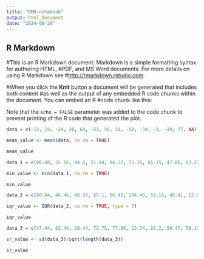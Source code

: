 ---
title: "RMD-notebook"
output: html_document
date: "2024-08-29"
---

## R Markdown

#This is an R Markdown document. Markdown is a simple formatting syntax for authoring HTML, #PDF, and MS Word documents. For more details on using R Markdown see #<http://rmarkdown.rstudio.com>.

#When you click the **Knit** button a document will be generated that includes both content #as well as the output of any embedded R code chunks within the document. You can embed an R #code chunk like this:

Note that the `echo = FALSE` parameter was added to the code chunk to prevent printing of the R code that generated the plot.

```{r}
data = c(-13, 19, -24, 30, 64, -53, 50, 31, -58, -34, -3, -34, 77, NA)

mean_value <- mean(data, na.rm = TRUE)

mean_value
```

```{r}
data_1 = c(90.48, 31.16, 44.4, 21.94, 84.37, 53.15, 81.15, 47.86, 63.23, 46.75, 102.73)

min_value <- min(data_1, na.rm = TRUE)

min_value
```

```{r}
data_2 = c(80.94, 44.46, 46.33, 65.1, 66.42, 104.43, 53.15, 48.41, 12.88, 51.1, 43.03, 40.3, 33.71, 55.1, 22.17)

iqr_value <- IQR(data_2, na.rm = TRUE, type = 7)

iqr_value
```

```{r}
data_3 = c(47.44, 62.44, 20.44, 72.75, 77.86, 13.74, 28.2, 50.47, 59.19, 69.04)

sr_value <- sd(data_3)/sqrt(length(data_3))

sr_value
```
